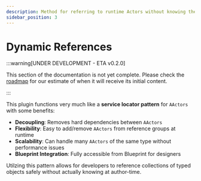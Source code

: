 ```yaml
---
description: Method for referring to runtime Actors without knowing them.
sidebar_position: 3
---
```



# Dynamic References

:::warning[UNDER DEVELOPMENT - ETA v0.2.0]

This section of the documentation is not yet complete. Please check the [roadmap](https://github.com/orgs/dotBunny/projects/6/views/2) for our estimate of when it will receive its initial content. 

:::

<PluginDetails moduleName="NexusDynamicReferences" />

This plugin functions very much like a **service locator pattern** for `AActors` with some benefits:

- **Decoupling**: Removes hard dependencies between `AActors`
- **Flexibility**: Easy to add/remove `AActors` from reference groups at runtime
- **Scalability**: Can handle many `AActors` of the same type without performance issues
- **Blueprint Integration**: Fully accessible from Blueprint for designers

Utilzing this pattern allows for developers to reference collections of typed objects safely without actually knowing at author-time.

<DocCardList />